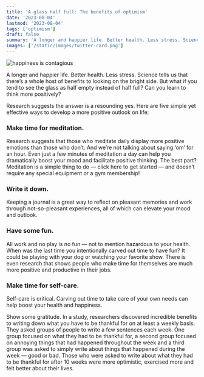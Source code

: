 ```yaml
---
title: 'A glass half full: The benefits of optimism'
date: '2023-08-04'
lastmod: '2023-08-04'
tags: ['optimism']
draft: false
summary: 'A longer and happier life. Better health. Less stress. Science tells us that there's a whole host of benefits to looking on the bright side. But what if you tend to see the glass as half empty instead of half full?'
images: ['/static/images/twitter-card.png']
---
```


![happiness is contagious](static/images/benefits-of-optimism/69300071_M-300x200.jpeg)

A longer and happier life. Better health. Less stress. Science tells us that there’s a whole host of benefits to looking on the bright side. But what if you tend to see the glass as half empty instead of half full? Can you learn to think more positively?

Research suggests the answer is a resounding yes. Here are five simple yet effective ways to develop a more positive outlook on life:

### Make time for meditation. 
Research suggests that those who meditate daily display more positive emotions than those who don’t. And we’re not talking about saying ‘om’ for an hour. Even just a few minutes of meditation a day can help you dramatically boost your mood and facilitate positive thinking. The best part? Meditation is a simple thing to do — click here to get started — and doesn’t require any special equipment or a gym membership!

### Write it down. 
Keeping a journal is a great way to reflect on pleasant memories and work through not-so-pleasant experiences, all of which can elevate your mood and outlook.

### Have some fun. 
All work and no play is no fun — not to mention hazardous to your health. When was the last time you intentionally carved out time to have fun? It could be playing with your dog or watching your favorite show. There is even research that shows people who make time for themselves are much more positive and productive in their jobs.

### Make time for self-care. 
Self-care is critical. Carving out time to take care of your own needs can help boost your health and happiness.

Show some gratitude. In a study, researchers discovered incredible benefits to writing down what you have to be thankful for on at least a weekly basis. They asked groups of people to write a few sentences each week. One group focused on what they had to be thankful for, a second group focused on annoying things that had happened throughout the week and a third group was asked to simply write about things that happened during the week — good or bad. Those who were asked to write about what they had to be thankful for after 10 weeks were more optimistic, exercised more and felt better about their lives.